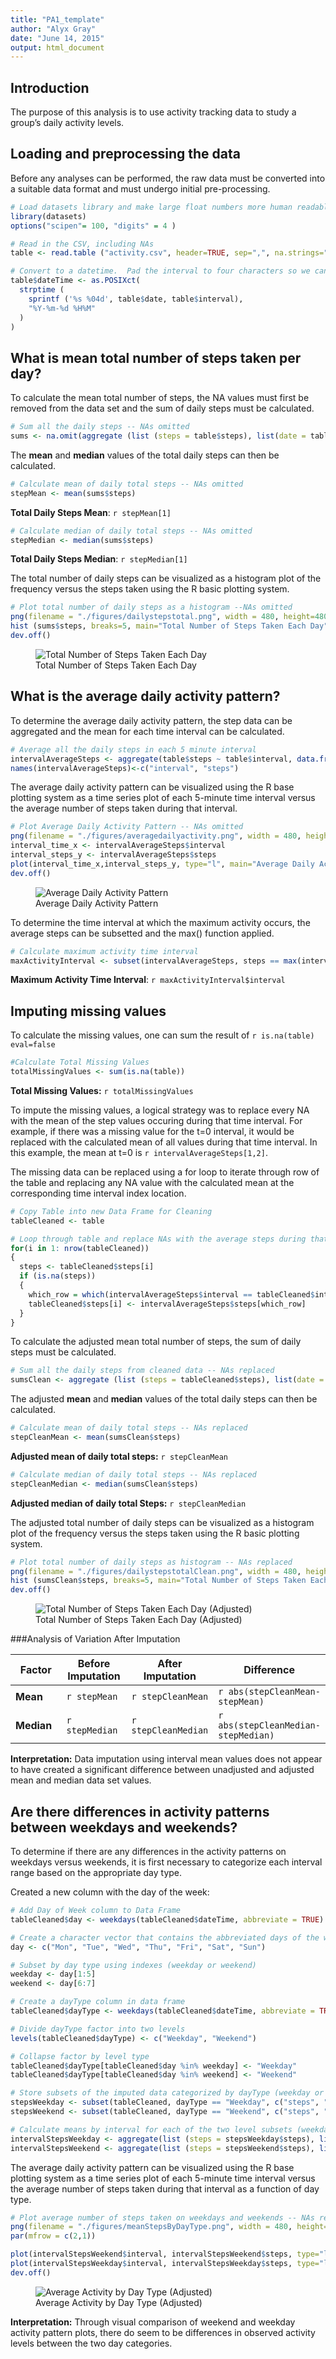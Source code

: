 ```yaml
---
title: "PA1_template"
author: "Alyx Gray"
date: "June 14, 2015"
output: html_document
---
```


## Introduction

The purpose of this analysis is to use activity tracking data to study a group's daily activity levels.

## Loading and preprocessing the data

Before any analyses can be performed, the raw data must be converted into a suitable data format and must undergo initial pre-processing.

```r
# Load datasets library and make large float numbers more human readable (get rid of scientific notation)
library(datasets)
options("scipen"= 100, "digits" = 4 )
```

```r
# Read in the CSV, including NAs
table <- read.table ("activity.csv", header=TRUE, sep=",", na.strings="NA")
```

```r
# Convert to a datetime.  Pad the interval to four characters so we can use strptime
table$dateTime <- as.POSIXct(
  strptime (
    sprintf ('%s %04d', table$date, table$interval),
    "%Y-%m-%d %H%M"
  )
)
```

## What is mean total number of steps taken per day?

To calculate the mean total number of steps, the NA values must first be removed from the data set and the sum of daily steps must be calculated.

```r
# Sum all the daily steps -- NAs omitted
sums <- na.omit(aggregate (list (steps = table$steps), list(date = table$date), FUN = sum))
```

The **mean** and **median** values of the total daily steps can then be calculated.

```r
# Calculate mean of daily total steps -- NAs omitted
stepMean <- mean(sums$steps)
```
**Total Daily Steps Mean**: `r stepMean[1]`

```r
# Calculate median of daily total steps -- NAs omitted
stepMedian <- median(sums$steps)
```
**Total Daily Steps Median**: `r stepMedian[1]`

The total number of daily steps can be visualized as a histogram plot of the frequency versus the steps taken using the R basic plotting system.
```r
# Plot total number of daily steps as a histogram --NAs omitted
png(filename = "./figures/dailystepstotal.png", width = 480, height=480, units="px")
hist (sums$steps, breaks=5, main="Total Number of Steps Taken Each Day", col="red", xlab="Steps Taken", ylab="Frequency")
dev.off()
```
![Total Number of Steps Taken Each Day](./figures/dailystepstotal.png)

## What is the average daily activity pattern?

To determine the average daily activity pattern, the step data can be aggregated and the mean for each time interval can be calculated.
```r
# Average all the daily steps in each 5 minute interval
intervalAverageSteps <- aggregate(table$steps ~ table$interval, data.frame (table$steps, table$interval), FUN=mean, na.action=na.omit)
names(intervalAverageSteps)<-c("interval", "steps")
```

The average daily activity pattern can be visualized using the R base plotting system as a time series plot of each 5-minute time interval versus the average number of steps taken during that interval.

```r
# Plot Average Daily Activity Pattern -- NAs omitted
png(filename = "./figures/averagedailyactivity.png", width = 480, height=480, units="px")
interval_time_x <- intervalAverageSteps$interval
interval_steps_y <- intervalAverageSteps$steps
plot(interval_time_x,interval_steps_y, type="l", main="Average Daily Activity Pattern", xlab="Time Interval (minutes)", ylab="Average Steps")
dev.off()
```
![Average Daily Activity Pattern](./figures/averagedailyactivity.png)

To determine the time interval at which the maximum activity occurs, the average steps can be subsetted and the max() function applied.
```r
# Calculate maximum activity time interval
maxActivityInterval <- subset(intervalAverageSteps, steps == max(intervalAverageSteps$steps), interval)
```
**Maximum Activity Time Interval**: `r maxActivityInterval$interval`

## Imputing missing values

To calculate the missing values, one can sum the result of `r is.na(table) eval=false`
```r
#Calculate Total Missing Values
totalMissingValues <- sum(is.na(table))
```
**Total Missing Values:** `r totalMissingValues`

To impute the missing values, a logical strategy was to replace every NA with the mean of the step values occuring during that time interval.  For example, if there was a missing value for the t=0 interval, it would be replaced with the calculated mean of all values during that time interval.  In this example, the mean at t=0 is `r intervalAverageSteps[1,2]`.

The missing data can be replaced using a for loop to iterate through row of the table and replacing any NA value with the calculated mean at the corresponding time interval index location.
```r
# Copy Table into new Data Frame for Cleaning
tableCleaned <- table

# Loop through table and replace NAs with the average steps during that interval
for(i in 1: nrow(tableCleaned))
{
  steps <- tableCleaned$steps[i]
  if (is.na(steps))
  {
    which_row = which(intervalAverageSteps$interval == tableCleaned$interval[i])
    tableCleaned$steps[i] <- intervalAverageSteps$steps[which_row]
  }
}
```


To calculate the adjusted mean total number of steps, the sum of daily steps must be calculated.
```r
# Sum all the daily steps from cleaned data -- NAs replaced
sumsClean <- aggregate (list (steps = tableCleaned$steps), list(date = tableCleaned$date), FUN = sum)
```

The adjusted **mean** and **median** values of the total daily steps can then be calculated.
```r
# Calculate mean of daily total steps -- NAs replaced
stepCleanMean <- mean(sumsClean$steps)
```
**Adjusted mean of daily total steps:** `r stepCleanMean`

```r
# Calculate median of daily total steps -- NAs replaced
stepCleanMedian <- median(sumsClean$steps)
```
**Adjusted median of daily total Steps:** `r stepCleanMedian`

The adjusted total number of daily steps can be visualized as a histogram plot of the frequency versus the steps taken using the R basic plotting system.
```r
# Plot total number of daily steps as histogram -- NAs replaced
png(filename = "./figures/dailystepstotalClean.png", width = 480, height=480, units="px")
hist (sumsClean$steps, breaks=5, main="Total Number of Steps Taken Each Day (Adjusted)", col="red", xlab="Steps Taken", ylab="Frequency")
dev.off()
```
![Total Number of Steps Taken Each Day (Adjusted)](./figures/dailystepstotalClean.png)


###Analysis of Variation After Imputation

Factor | Before Imputation | After Imputation | Difference
------------- | ------------- | ------------- | -------------
**Mean** | `r stepMean` | `r stepCleanMean` | `r abs(stepCleanMean-stepMean)`
**Median** | `r stepMedian` | `r stepCleanMedian` | `r abs(stepCleanMedian-stepMedian)`

**Interpretation:**
Data imputation using interval mean values does not appear to have created a significant difference between unadjusted and adjusted mean and median data set values.

## Are there differences in activity patterns between weekdays and weekends?

To determine if there are any differences in the activity patterns on weekdays versus weekends, it is first necessary to categorize each interval range based on the appropriate day type.

Created a new column with the day of the week:
```r
# Add Day of Week column to Data Frame
tableCleaned$day <- weekdays(tableCleaned$dateTime, abbreviate = TRUE)
```

```r
# Create a character vector that contains the abbreviated days of the week
day <- c("Mon", "Tue", "Wed", "Thu", "Fri", "Sat", "Sun")

# Subset by day type using indexes (weekday or weekend)
weekday <- day[1:5]
weekend <- day[6:7]
```

```r
# Create a dayType column in data frame
tableCleaned$dayType <- weekdays(tableCleaned$dateTime, abbreviate = TRUE)

# Divide dayType factor into two levels
levels(tableCleaned$dayType) <- c("Weekday", "Weekend")

# Collapse factor by level type
tableCleaned$dayType[tableCleaned$day %in% weekday] <- "Weekday"
tableCleaned$dayType[tableCleaned$day %in% weekend] <- "Weekend"
```

```r
# Store subsets of the imputed data categorized by dayType (weekday or weekend)
stepsWeekday <- subset(tableCleaned, dayType == "Weekday", c("steps", "interval"))
stepsWeekend <- subset(tableCleaned, dayType == "Weekend", c("steps", "interval"))
```

```r
# Calculate means by interval for each of the two level subsets (weekday or weekend)
intervalStepsWeekday <- aggregate(list (steps = stepsWeekday$steps), list (interval = stepsWeekday$interval), FUN = mean)
intervalStepsWeekend <- aggregate(list (steps = stepsWeekend$steps), list (interval = stepsWeekend$interval), FUN = mean)
```


The average daily activity pattern can be visualized using the R base plotting system as a time series plot of each 5-minute time interval versus the average number of steps taken during that interval as a function of day type.
```r
# Plot average number of steps taken on weekdays and weekends -- NAs replaced
png(filename = "./figures/meanStepsByDayType.png", width = 480, height=480, units="px")
par(mfrow = c(2,1))

plot(intervalStepsWeekend$interval, intervalStepsWeekend$steps, type="l", xlab="weekend", ylab="Average Number of Steps")
plot(intervalStepsWeekday$interval, intervalStepsWeekday$steps, type="l", xlab="weekday", ylab="Average Number of Steps")
dev.off()
```
![Average Activity by Day Type (Adjusted)](./figures/meanStepsByDayType.png)

**Interpretation:**
Through visual comparison of weekend and weekday activity pattern plots, there do seem to be differences in observed activity levels between the two day categories.
